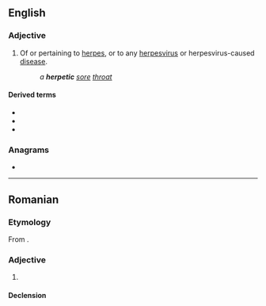 ==English==

===Adjective===
{{en-adj|-}}

# {{lb|en|medicine}} Of or pertaining to [[herpes]], or to any [[herpesvirus]] or herpesvirus-caused [[disease]].
#: ''a '''herpetic''' [[sore]] [[throat]]''

====Derived terms====
* {{l|en|antiherpetic}}
* {{l|en|postherpetic}}
* {{l|en|preherpetic}}

===Anagrams===
* {{anagrams|en|a=ceehiprt|pierceth}}

----

==Romanian==

===Etymology===
From {{bor|ro|fr|herpétique}}.

===Adjective===
{{ro-adj}}

# {{l|en|herpetic}}

====Declension====
{{ro-decl-adj}}